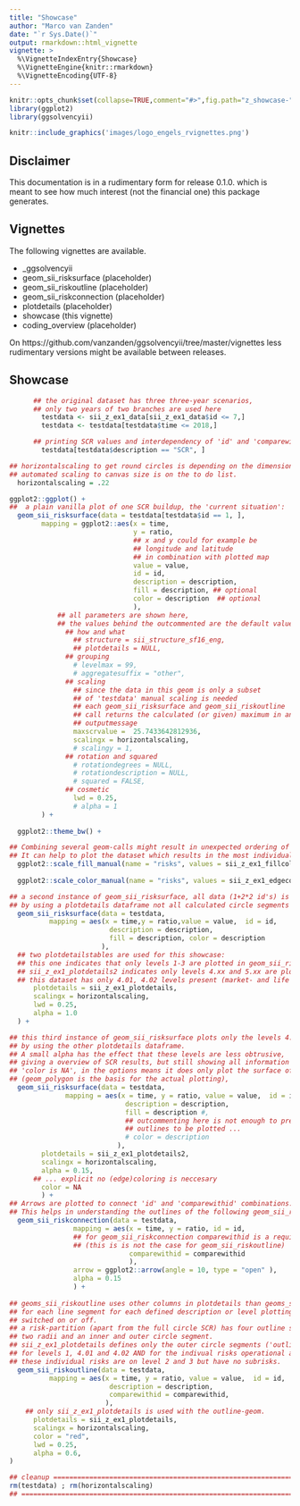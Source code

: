 ---
title: "Showcase"
author: "Marco van Zanden"
date: "`r Sys.Date()`"
output: rmarkdown::html_vignette
vignette: >
  %\VignetteIndexEntry{Showcase}
  %\VignetteEngine{knitr::rmarkdown}
  %\VignetteEncoding{UTF-8}
---
```{r,init,echo=FALSE,results=FALSE,warnings=FALSE,message=FALSE}
knitr::opts_chunk$set(collapse=TRUE,comment="#>",fig.path="z_showcase-")
library(ggplot2)
library(ggsolvencyii)
```
```{r,logo, out.width='25%', fig.align='right', echo=FALSE, border = FALSE}
knitr::include_graphics('images/logo_engels_rvignettes.png')
```

## Disclaimer

This documentation is in a rudimentary form for release 0.1.0. which is meant to see how much interest (not the financial one) this package generates.

## Vignettes
The following vignettes are available.  
 
* _ggsolvencyii 
* geom_sii_risksurface (placeholder)
* geom_sii_riskoutline (placeholder)
* geom_sii_riskconnection (placeholder)
* plotdetails (placeholder)
* showcase (this vignette)
* coding_overview (placeholder)

On https://github.com/vanzanden/ggsolvencyii/tree/master/vignettes less rudimentary versions might be available between releases.

## Showcase

```{r, showcase}
      ## the original dataset has three three-year scenarios, 
      ## only two years of two branches are used here 
        testdata <- sii_z_ex1_data[sii_z_ex1_data$id <= 7,]
        testdata <- testdata[testdata$time <= 2018,]

      ## printing SCR values and interdependency of 'id' and 'comparewithid'
        testdata[testdata$description == "SCR", ]
```

```{r, showcase2,  fig.asp = 0.7, fig.width=7 }
## horizontalscaling to get round circles is depending on the dimensions of the canvas. 
## automated scaling to canvas size is on the to do list.
  horizontalscaling = .22 

ggplot2::ggplot() +
##  a plain vanilla plot of one SCR buildup, the 'current situation': 
  geom_sii_risksurface(data = testdata[testdata$id == 1, ], 
        mapping = ggplot2::aes(x = time, 
                               y = ratio,
                               ## x and y could for example be 
                               ## longitude and latitude 
                               ## in combination with plotted map
                               value = value, 
                               id = id, 
                               description = description, 
                               fill = description, ## optional
                               color = description  ## optional
                               ),
            ## all parameters are shown here, 
            ## the values behind the outcommented are the default values
              ## how and what
                ## structure = sii_structure_sf16_eng,
                ## plotdetails = NULL,
              ## grouping
                # levelmax = 99, 
                # aggregatesuffix = "other",
              ## scaling
                ## since the data in this geom is only a subset 
                ## of 'testdata' manual scaling is needed
                ## each geom_sii_risksurface and geom_sii_riskoutline
                ## call returns the calculated (or given) maximum in an
                ## outputmessage
                maxscrvalue =  25.7433642812936,
                scalingx = horizontalscaling, 
                # scalingy = 1,
              ## rotation and squared
                # rotationdegrees = NULL,
                # rotationdescription = NULL, 
                # squared = FALSE,
              ## cosmetic
                lwd = 0.25,
                # alpha = 1
        ) +
  
  ggplot2::theme_bw() +

## Combining several geom-calls might result in unexpected ordering of the legends
## It can help to plot the dataset which results in the most individual risks first.  
  ggplot2::scale_fill_manual(name = "risks", values = sii_z_ex1_fillcolors) +
  
  ggplot2::scale_color_manual(name = "risks", values = sii_z_ex1_edgecolors) +

## a second instance of geom_sii_risksurface, all data (1+2*2 id's) is used
## by using a plotdetails dataframe not all calculated circle segments are plotted
  geom_sii_risksurface(data = testdata, 
          mapping = aes(x = time,y = ratio,value = value,  id = id, 
                         description = description, 
                         fill = description, color = description
                       ),
  ## two plotdetailstables are used for this showcase: 
  ## this one indicates that only levels 1-3 are plotted in geom_sii_risksurface
  ## sii_z_ex1_plotdetails2 indicates only levels 4.xx and 5.xx are plotted
  ## this dataset has only 4.01, 4.02 levels present (market- and life subrisks )
      plotdetails = sii_z_ex1_plotdetails,
      scalingx = horizontalscaling, 
      lwd = 0.25,
      alpha = 1.0
  ) +

## this third instance of geom_sii_risksurface plots only the levels 4.01 and 4.02
## by using the other plotdetails dataframe.  
## A small alpha has the effect that these levels are less obtrusive, 
## giving a overview of SCR results, but still showing all information
## 'color is NA', in the options means it does only plot the surface of the polygons.
## (geom_polygon is the basis for the actual plotting),
  geom_sii_risksurface(data = testdata,
              mapping = aes(x = time, y = ratio, value = value,  id = id, 
                             description = description, 
                             fill = description #,
                             ## outcommenting here is not enough to prevent
                             ## outlines to be plotted ...
                             # color = description
                           ),
        plotdetails = sii_z_ex1_plotdetails2,
        scalingx = horizontalscaling, 
        alpha = 0.15,
      ## ... explicit no (edge)coloring is neccesary
        color = NA
        ) +
## Arrows are plotted to connect 'id' and 'comparewithid' combinations. 
## This helps in understanding the outlines of the following geom_sii_riskoutline call  
  geom_sii_riskconnection(data = testdata, 
                mapping = aes(x = time, y = ratio, id = id,
                ## for geom_sii_riskconnection comparewithid is a required aesthetic.
                ## (this is is not the case for geom_sii_riskoutline)
                              comparewithid = comparewithid
                              ), 
                arrow = ggplot2::arrow(angle = 10, type = "open" ), 
                alpha = 0.15
                ) +
  
## geoms_sii_riskoutline uses other columns in plotdetails than geoms_sii_risksurface
## for each line segment for each defined description or level plotting can be
## switched on or off.
## a risk-partition (apart from the full circle SCR) has four outline segments. 
## two radii and an inner and outer circle segment.
## sii_z_ex1_plotdetails defines only the outer circle segments ('outline2') to be plotted
## for levels 1, 4.01 and 4.02 AND for the indivual risks operational and cp-default.
## these individual risks are on level 2 and 3 but have no subrisks.
  geom_sii_riskoutline(data = testdata, 
          mapping = aes(x = time, y = ratio, value = value,  id = id, 
                         description = description, 
                         comparewithid = comparewithid,
                        ),
    ## only sii_z_ex1_plotdetails is used with the outline-geom.
      plotdetails = sii_z_ex1_plotdetails,
      scalingx = horizontalscaling, 
      color = "red",
      lwd = 0.25,
      alpha = 0.6,
) 

## cleanup ============================================================== =====
rm(testdata) ; rm(horizontalscaling)
## ====================================================================== =====
```
